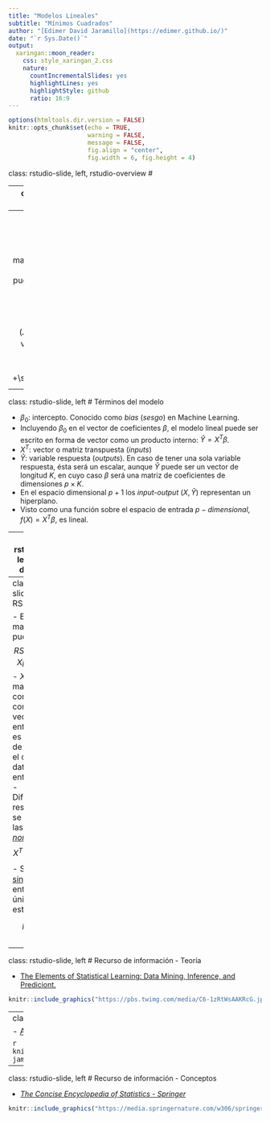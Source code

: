 ```yaml
---
title: "Modelos Lineales"
subtitle: "Mínimos Cuadrados"
author: "[Edimer David Jaramillo](https://edimer.github.io/)"
date: "`r Sys.Date()`"
output:
  xaringan::moon_reader:
    css: style_xaringan_2.css
    nature:
      countIncrementalSlides: yes
      highlightLines: yes
      highlightStyle: github
      ratio: 16:9
---
```


```r
options(htmltools.dir.version = FALSE)
knitr::opts_chunk$set(echo = TRUE,
                      warning = FALSE,
                      message = FALSE,
                      fig.align = "center", 
                      fig.width = 6, fig.height = 4)
```

class: rstudio-slide, left, rstudio-overview
# 



---
class: rstudio-slide, left
# Statistical Learning

- <tsub>Aprendizaje desde los datos.</tsub>
- Tipos de aprendizaje:
    - Supervisado
        - Problemas de regresión (respuesta cuantitativa)
        - Problemas de clasificación (respuesta categórica)
            - Binaria
            - Multinomial o multiclase
    - No supervisado
        - Reducción de dimensinalidad
        - Clusterización

---
class: rstudio-slide, left
# Introducción

- Posee numerosas asunciones (suposiciones matemáticas).
- Proporciona estabilidad, sin embargo, puede producir predicciones imprecisas.
- Pilar fundamental del análisis estadístico.
- Dado un vector de entradas $X^T = (X_1, X_2,..., X_p)$ se predice la variable $Y$ bajo el siguiente modelo:
$$\hat{Y} = \beta_0 +\sum_{j=1}^{p}X_j\beta_j$$

---
class: rstudio-slide, left
# Términos del modelo

- $\beta_0$: intercepto. Conocido como *bias* (*sesgo*) en Machine Learning.
- Incluyendo $\beta_0$ en el vector de coeficientes $\beta$, el modelo lineal puede ser escrito en forma de vector como un producto interno: $\hat{Y}=X^T\beta$.
- $X^T$: vector o matriz transpuesta (*inputs*)
- $\hat{Y}$: variable respuesta (*outputs*). En caso de tener una sola variable respuesta, ésta será un escalar, aunque $\hat{Y}$ puede ser un vector de longitud $K$, en cuyo caso $\beta$ será una matriz de coeficientes de dimensiones $p \times K$.
- En el espacio dimensional $p+1$ los *input-output* $(X, \hat{Y})$ representan un hiperplano.
- Visto como una función sobre el espacio de entrada $p-dimensional$, $f(X) = X^T\beta$, es lineal.  

---
class: rstudio-slide, left
# Ajuste del modelo

- ¿Cómo ajustar el modelo lineal en un conjunto de datos de *training*?
- Múltiples métodos diferentes de ajuste, siendo uno de los más populares el de [*mínimos cuadrados.*](https://link.springer.com/referenceworkentry/10.1007/978-0-387-32833-1_228)
- Bajo esta aproximación, elegimos los coeficientes $\beta$ que minimicen la suma de cuadrados residual (*Residual Sum of Squares - RSS*): $$RSS(\beta) = \sum_{i=1}^{N}(y_i-x_i^T\beta)^2$$
- $RSS(\beta)$ es una función cuadrática de los parámetros, y por lo tanto este mínimo siempre existe, pero puede no ser único.

---
class: rstudio-slide, left
# RSS Matricial

- En notación matricial se puede escribir: $$RSS(\beta) = (y - X\beta)^T(y - X\beta)$$
- $X$ es una matriz $N \times p$ con cada fila como un vector de entradas y $y$ es un vector de salidas en el conjunto de datos de entrenamiento.
- Diferenciando respecto a $\beta$ se obtienen las [*ecuaciones normales:*](https://link.springer.com/referenceworkentry/10.1007%2F978-0-387-32833-1_286) $$X^T(y-X\beta) = 0$$
- Si $X^TX$ es <tsub>[no singular](https://es.wikipedia.org/wiki/Singularidad_matem%C3%A1tica)</tsub>, entonces la única solución está dada por: $$\hat{\beta}=(X^TX)^{-1}X^Ty$$

---
class: rstudio-slide, left
# Recurso de información - Teoría

- [The Elements of Statistical Learning: Data Mining, Inference, and Prediciont.](https://web.stanford.edu/~hastie/ElemStatLearn/)

```r
knitr::include_graphics("https://pbs.twimg.com/media/C6-1zRtWsAAKRcG.jpg")
```

---
class: rstudio-slide, left
# Recurso de información - Práctica

- [An Introduction to Statistical Learning: with Applications in R](http://faculty.marshall.usc.edu/gareth-james/ISL/)

```r
knitr::include_graphics("http://faculty.marshall.usc.edu/gareth-james/ISL/ISL%20Cover%202.jpg")
```

---
class: rstudio-slide, left
# Recurso de información - Conceptos

- [*The Concise Encyclopedia of Statistics - Springer*](https://link.springer.com/referencework/10.1007/978-0-387-32833-1)

```r
knitr::include_graphics("https://media.springernature.com/w306/springer-static/cover-hires/book/978-0-387-32833-1")
```
